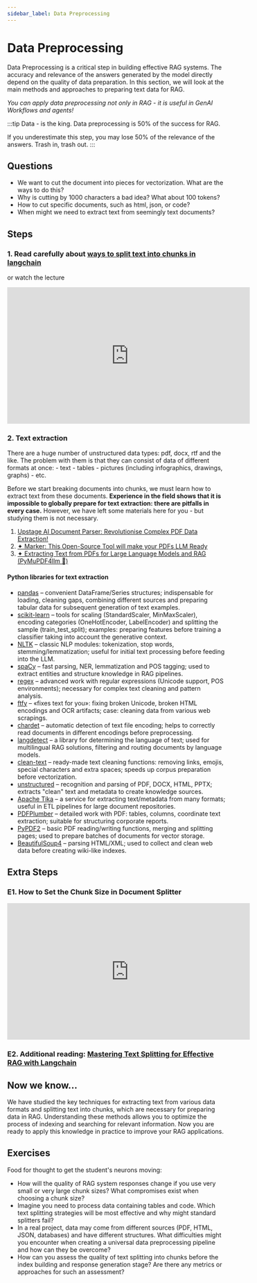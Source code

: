 ```yaml
---
sidebar_label: Data Preprocessing
---
```


# Data Preprocessing

Data Preprocessing is a critical step in building effective RAG systems. The accuracy and relevance of the answers generated by the model directly depend on the quality of data preparation. In this section, we will look at the main methods and approaches to preparing text data for RAG.

*You can apply data preprocessing not only in RAG - it is useful in GenAI Workflows and agents!*

:::tip
Data - is the king. Data preprocessing is 50% of the success for RAG.

If you underestimate this step, you may lose 50% of the relevance of the answers. Trash in, trash out.
:::

## Questions

- We want to cut the document into pieces for vectorization. What are the ways to do this?
- Why is cutting by 1000 characters a bad idea? What about 100 tokens?
- How to cut specific documents, such as html, json, or code?
- When might we need to extract text from seemingly text documents?

## Steps

### 1. Read carefully about [ways to split text into chunks in langchain](https://python.langchain.com/docs/concepts/text_splitters/)

or watch the lecture

<iframe width="560" height="315" src="https://www.youtube.com/embed/8OJC21T2SL4?si=IUYSuEf_9IwziIJA" title="YouTube video player" frameborder="0" allow="accelerometer; autoplay; clipboard-write; encrypted-media; gyroscope; picture-in-picture; web-share" referrerpolicy="strict-origin-when-cross-origin" allowfullscreen></iframe>

### 2. Text extraction

There are a huge number of unstructured data types: pdf, docx, rtf and the like. The problem with them is that they can consist of data of different formats at once:
    - text
    - tables
    - pictures (including infographics, drawings, graphs)
    - etc.

Before we start breaking documents into chunks, we must learn how to extract text from these documents. **Experience in the field shows that it is impossible to globally prepare for text extraction: there are pitfalls in every case.** However, we have left some materials here for you - but studying them is not necessary.

1. [Upstage AI Document Parser: Revolutionise Complex PDF Data Extraction!](https://youtu.be/Y2gXmCM3NMw?si=AhszbLJ23aUzdcJC)
2. [✦ Marker: This Open-Source Tool will make your PDFs LLM Ready](https://youtu.be/Y2gXmCM3NMw?si=AhszbLJ23aUzdcJC)
3. [✦ Extracting Text from PDFs for Large Language Models and RAG (PyMuPDF4llm 💚)](https://youtu.be/qjQNerPVrHg?si=EIibIR6mqoO1ZER3)

#### Python libraries for text extraction

- [pandas](https://pandas.pydata.org/) – convenient DataFrame/Series structures; indispensable for loading, cleaning gaps, combining different sources and preparing tabular data for subsequent generation of text examples.
- [scikit-learn](https://scikit-learn.org/) – tools for scaling (StandardScaler, MinMaxScaler), encoding categories (OneHotEncoder, LabelEncoder) and splitting the sample (train_test_split); examples: preparing features before training a classifier taking into account the generative context.
- [NLTK](https://www.nltk.org/) – classic NLP modules: tokenization, stop words, stemming/lemmatization; useful for initial text processing before feeding into the LLM.
- [spaCy](https://spacy.io/) – fast parsing, NER, lemmatization and POS tagging; used to extract entities and structure knowledge in RAG pipelines.
- [regex](https://pypi.org/project/regex/) – advanced work with regular expressions (Unicode support, POS environments); necessary for complex text cleaning and pattern analysis.
- [ftfy](https://ftfy.readthedocs.io/) – «fixes text for you»: fixing broken Unicode, broken HTML encodings and OCR artifacts; case: cleaning data from various web scrapings.
- [chardet](https://pypi.org/project/chardet/) – automatic detection of text file encoding; helps to correctly read documents in different encodings before preprocessing.
- [langdetect](https://pypi.org/project/langdetect/) – a library for determining the language of text; used for multilingual RAG solutions, filtering and routing documents by language models.
- [clean-text](https://pypi.org/project/clean-text/) – ready-made text cleaning functions: removing links, emojis, special characters and extra spaces; speeds up corpus preparation before vectorization.
- [unstructured](https://github.com/Unstructured-IO/unstructured) – recognition and parsing of PDF, DOCX, HTML, PPTX; extracts "clean" text and metadata to create knowledge sources.
- [Apache Tika](https://github.com/chrismattmann/tika-python) – a service for extracting text/metadata from many formats; useful in ETL pipelines for large document repositories.
- [PDFPlumber](https://github.com/jsvine/pdfplumber) – detailed work with PDF: tables, columns, coordinate text extraction; suitable for structuring corporate reports.
- [PyPDF2](https://pypi.org/project/PyPDF2/) – basic PDF reading/writing functions, merging and splitting pages; used to prepare batches of documents for vector storage.
- [BeautifulSoup4](https://www.crummy.com/software/BeautifulSoup/) – parsing HTML/XML; used to collect and clean web data before creating wiki-like indexes.

## Extra Steps

### E1. How to Set the Chunk Size in Document Splitter

<iframe width="560" height="315" src="https://www.youtube.com/embed/1bbDH3kyf9I?si=ITdTrQvmFabqffiO" title="YouTube video player" frameborder="0" allow="accelerometer; autoplay; clipboard-write; encrypted-media; gyroscope; picture-in-picture; web-share" referrerpolicy="strict-origin-when-cross-origin" allowfullscreen></iframe>

### E2. Additional reading: [Mastering Text Splitting for Effective RAG with Langchain](https://hidevscommunity.substack.com/p/mastering-text-splitting-for-effective)

## Now we know...

We have studied the key techniques for extracting text from various data formats and splitting text into chunks, which are necessary for preparing data in RAG. Understanding these methods allows you to optimize the process of indexing and searching for relevant information. Now you are ready to apply this knowledge in practice to improve your RAG applications.

## Exercises

Food for thought to get the student's neurons moving:

*   How will the quality of RAG system responses change if you use very small or very large chunk sizes? What compromises exist when choosing a chunk size?
*   Imagine you need to process data containing tables and code. Which text splitting strategies will be most effective and why might standard splitters fail?
*   In a real project, data may come from different sources (PDF, HTML, JSON, databases) and have different structures. What difficulties might you encounter when creating a universal data preprocessing pipeline and how can they be overcome?
*   How can you assess the quality of text splitting into chunks before the index building and response generation stage? Are there any metrics or approaches for such an assessment?